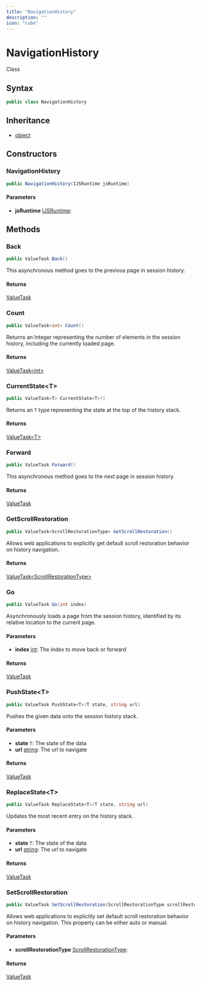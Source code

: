 ```yaml
---
title: "NavigationHistory"
description: ""
icon: "cube"
---
```


# NavigationHistory

<Badge variant="outline">Class</Badge>

## Syntax

```csharp
public class NavigationHistory
```

## Inheritance

- [object](https://learn.microsoft.com/dotnet/api/system.object)

## Constructors

### NavigationHistory

```csharp
public NavigationHistory(IJSRuntime jsRuntime)
```

#### Parameters

- **jsRuntime** [IJSRuntime](https://learn.microsoft.com/dotnet/api/microsoft.jsinterop.ijsruntime): 


## Methods

### Back

```csharp
public ValueTask Back()
```

This asynchronous method goes to the previous page in session history.

#### Returns

[ValueTask](https://learn.microsoft.com/dotnet/api/system.threading.tasks.valuetask)

### Count

```csharp
public ValueTask<int> Count()
```

Returns an Integer representing the number of elements in the session history, including the currently loaded page.

#### Returns

[ValueTask&lt;int&gt;](https://learn.microsoft.com/dotnet/api/system.threading.tasks.valuetask-1)

### CurrentState&lt;T&gt;

```csharp
public ValueTask<T> CurrentState<T>()
```

Returns an <code class="typeparamref">T</code> type representing the state at the top of the history stack.

#### Returns

[ValueTask&lt;T&gt;](https://learn.microsoft.com/dotnet/api/system.threading.tasks.valuetask-1)

### Forward

```csharp
public ValueTask Forward()
```

This asynchronous method goes to the next page in session history.

#### Returns

[ValueTask](https://learn.microsoft.com/dotnet/api/system.threading.tasks.valuetask)

### GetScrollRestoration

```csharp
public ValueTask<ScrollRestorationType> GetScrollRestoration()
```

Allows web applications to explicitly get default scroll restoration behavior on history navigation.

#### Returns

[ValueTask&lt;ScrollRestorationType&gt;](https://learn.microsoft.com/dotnet/api/system.threading.tasks.valuetask-1)

### Go

```csharp
public ValueTask Go(int index)
```

Asynchronously loads a page from the session history, identified by its relative location to the current page.

#### Parameters

- **index** [int](https://learn.microsoft.com/dotnet/api/system.int32): The index to move back or forward

#### Returns

[ValueTask](https://learn.microsoft.com/dotnet/api/system.threading.tasks.valuetask)

### PushState&lt;T&gt;

```csharp
public ValueTask PushState<T>(T state, string url)
```

Pushes the given data onto the session history stack.

#### Parameters

- **state** ``T``: The state of the data
- **url** [string](https://learn.microsoft.com/dotnet/api/system.string): The url to navigate

#### Returns

[ValueTask](https://learn.microsoft.com/dotnet/api/system.threading.tasks.valuetask)

### ReplaceState&lt;T&gt;

```csharp
public ValueTask ReplaceState<T>(T state, string url)
```

Updates the most recent entry on the history stack.

#### Parameters

- **state** ``T``: The state of the data
- **url** [string](https://learn.microsoft.com/dotnet/api/system.string): The url to navigate

#### Returns

[ValueTask](https://learn.microsoft.com/dotnet/api/system.threading.tasks.valuetask)

### SetScrollRestoration

```csharp
public ValueTask SetScrollRestoration(ScrollRestorationType scrollRestorationType)
```

Allows web applications to explicitly set default scroll restoration behavior on history navigation. This property can be either auto or manual.

#### Parameters

- **scrollRestorationType** [ScrollRestorationType](/api-reference/cloudnimble/blazoressentials/navigation/scrollrestorationtype): 

#### Returns

[ValueTask](https://learn.microsoft.com/dotnet/api/system.threading.tasks.valuetask)



